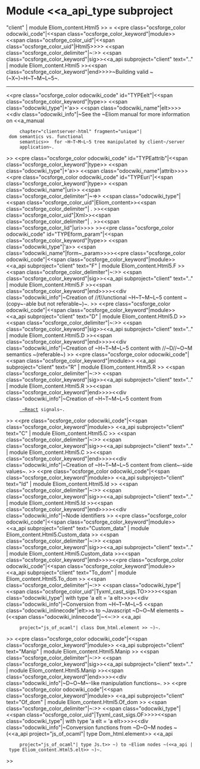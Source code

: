 =Module <<a_api_type subproject="client" | module Eliom_content.Html5 >> =
<<pre class="ocsforge_color odocwiki_code"|<<span class="ocsforge_color_keyword"|module>> <<span class="ocsforge_color_uid"|<<span class="ocsforge_color_uid"|Html5>>>> <<span class="ocsforge_color_delimiter"|~:>> <<span class="ocsforge_color_keyword"|sig>><<a_api subproject="client" text=".." | module Eliom_content.Html5 >><<span class="ocsforge_color_keyword"|end>>>>~Building valid ~(~X~)~H~T~M~L~5~.

----
<<pre class="ocsforge_color odocwiki_code" id="TYPEelt"|<<span class="ocsforge_color_keyword"|type>> <<span class="odocwiki_type"|+'a>> <<span class="odocwiki_name"|elt>>>><<div class="odocwiki_info"|~See the ~Eliom manual for more information on <<a_manual
      chapter="clientserver-html" fragment="unique"| dom semantics vs. functional
      semantics>>  for ~H~T~M~L~5 tree manipulated by client~/server
      application~.
>>
<<pre class="ocsforge_color odocwiki_code" id="TYPEattrib"|<<span class="ocsforge_color_keyword"|type>> <<span class="odocwiki_type"|+'a>> <<span class="odocwiki_name"|attrib>>>><<pre class="ocsforge_color odocwiki_code" id="TYPEuri"|<<span class="ocsforge_color_keyword"|type>> <<span class="odocwiki_name"|uri>> <<span class="ocsforge_color_delimiter"|~=>> <<span class="odocwiki_type"|<<span class="ocsforge_color_uid"|Eliom_content>><<span class="ocsforge_color_delimiter"| . >><<span class="ocsforge_color_uid"|Xml>><<span class="ocsforge_color_delimiter"| . >><<span class="ocsforge_color_lid"|uri>>>> >><<pre class="ocsforge_color odocwiki_code" id="TYPEform_param"|<<span class="ocsforge_color_keyword"|type>> <<span class="odocwiki_type"|'a>> <<span class="odocwiki_name"|form~_param>>>><<pre class="ocsforge_color odocwiki_code"|<<span class="ocsforge_color_keyword"|module>> <<a_api subproject="client" text="F" | module Eliom_content.Html5.F >> <<span class="ocsforge_color_delimiter"|~:>> <<span class="ocsforge_color_keyword"|sig>><<a_api subproject="client" text=".." | module Eliom_content.Html5.F >><<span class="ocsforge_color_keyword"|end>>>><<div class="odocwiki_info"|~Creation of //f//unctional ~H~T~M~L~5 content ~(copy~-able but not referable~)~.
>>
<<pre class="ocsforge_color odocwiki_code"|<<span class="ocsforge_color_keyword"|module>> <<a_api subproject="client" text="D" | module Eliom_content.Html5.D >> <<span class="ocsforge_color_delimiter"|~:>> <<span class="ocsforge_color_keyword"|sig>><<a_api subproject="client" text=".." | module Eliom_content.Html5.D >><<span class="ocsforge_color_keyword"|end>>>><<div class="odocwiki_info"|~Creation of ~H~T~M~L~5 content with //~D//~O~M semantics ~(referable~)
>>
<<pre class="ocsforge_color odocwiki_code"|<<span class="ocsforge_color_keyword"|module>> <<a_api subproject="client" text="R" | module Eliom_content.Html5.R >> <<span class="ocsforge_color_delimiter"|~:>> <<span class="ocsforge_color_keyword"|sig>><<a_api subproject="client" text=".." | module Eliom_content.Html5.R >><<span class="ocsforge_color_keyword"|end>>>><<div class="odocwiki_info"|~Creation of ~H~T~M~L~5 content from
      [[http://erratique.ch/software/react| ~React]] signals~.
>>
<<pre class="ocsforge_color odocwiki_code"|<<span class="ocsforge_color_keyword"|module>> <<a_api subproject="client" text="C" | module Eliom_content.Html5.C >> <<span class="ocsforge_color_delimiter"|~:>> <<span class="ocsforge_color_keyword"|sig>><<a_api subproject="client" text=".." | module Eliom_content.Html5.C >><<span class="ocsforge_color_keyword"|end>>>><<div class="odocwiki_info"|~Creation of ~H~T~M~L~5 content from client~-side values~.
>>
<<pre class="ocsforge_color odocwiki_code"|<<span class="ocsforge_color_keyword"|module>> <<a_api subproject="client" text="Id" | module Eliom_content.Html5.Id >> <<span class="ocsforge_color_delimiter"|~:>> <<span class="ocsforge_color_keyword"|sig>><<a_api subproject="client" text=".." | module Eliom_content.Html5.Id >><<span class="ocsforge_color_keyword"|end>>>><<div class="odocwiki_info"|~Node identifiers
>>
<<pre class="ocsforge_color odocwiki_code"|<<span class="ocsforge_color_keyword"|module>> <<a_api subproject="client" text="Custom_data" | module Eliom_content.Html5.Custom_data >> <<span class="ocsforge_color_delimiter"|~:>> <<span class="ocsforge_color_keyword"|sig>><<a_api subproject="client" text=".." | module Eliom_content.Html5.Custom_data >><<span class="ocsforge_color_keyword"|end>>>><<pre class="ocsforge_color odocwiki_code"|<<span class="ocsforge_color_keyword"|module>> <<a_api subproject="client" text="To_dom" | module Eliom_content.Html5.To_dom >> <<span class="ocsforge_color_delimiter"|~:>> <<span class="odocwiki_type"|<<span class="ocsforge_color_uid"|Tyxml_cast_sigs.TO>>>><<span class="odocwiki_type"|  with type 'a elt = 'a elt>>>><<div class="odocwiki_info"|~Conversion from ~H~T~M~L~5 <<span class="odocwiki_inlinecode"|elt>>s to ~Javascript ~D~O~M elements ~(<<span class="odocwiki_inlinecode"|~<~:>> <<a_api
      project="js_of_ocaml"| class Dom_html.element >> ~)~.
>>
<<pre class="ocsforge_color odocwiki_code"|<<span class="ocsforge_color_keyword"|module>> <<a_api subproject="client" text="Manip" | module Eliom_content.Html5.Manip >> <<span class="ocsforge_color_delimiter"|~:>> <<span class="ocsforge_color_keyword"|sig>><<a_api subproject="client" text=".." | module Eliom_content.Html5.Manip >><<span class="ocsforge_color_keyword"|end>>>><<div class="odocwiki_info"|~D~O~M~-like manipulation functions~.
>>
<<pre class="ocsforge_color odocwiki_code"|<<span class="ocsforge_color_keyword"|module>> <<a_api subproject="client" text="Of_dom" | module Eliom_content.Html5.Of_dom >> <<span class="ocsforge_color_delimiter"|~:>> <<span class="odocwiki_type"|<<span class="ocsforge_color_uid"|Tyxml_cast_sigs.OF>>>><<span class="odocwiki_type"|  with type 'a elt = 'a elt>>>><<div class="odocwiki_info"|~Conversion functions from ~D~O~M nodes ~(<<a_api project="js_of_ocaml"| type Dom_html.element>>  <<a_api
      project="js_of_ocaml"| type Js.t>> ~) to ~Eliom nodes ~(<<a_api | type Eliom_content.Html5.elt>> ~)~.
>>
